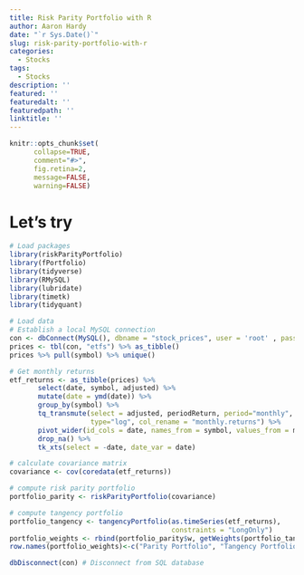 ```yaml
---
title: Risk Parity Portfolio with R
author: Aaron Hardy
date: "`r Sys.Date()`"
slug: risk-parity-portfolio-with-r
categories:
  - Stocks
tags:
  - Stocks
description: ''
featured: ''
featuredalt: ''
featuredpath: ''
linktitle: ''
---
```

```r
knitr::opts_chunk$set(
      collapse=TRUE,
      comment="#>",
      fig.retina=2,
      message=FALSE,
      warning=FALSE)
```

# Let's try

```r

# Load packages
library(riskParityPortfolio)
library(fPortfolio)
library(tidyverse)
library(RMySQL)
library(lubridate)
library(timetk)
library(tidyquant)

# Load data
# Establish a local MySQL connection
con <- dbConnect(MySQL(), dbname = "stock_prices", user = 'root' , password='paperback12')
prices <- tbl(con, "etfs") %>% as_tibble()
prices %>% pull(symbol) %>% unique()

# Get monthly returns
etf_returns <- as_tibble(prices) %>%
       select(date, symbol, adjusted) %>%
       mutate(date = ymd(date)) %>% 
       group_by(symbol) %>%
       tq_transmute(select = adjusted, periodReturn, period="monthly", 
                    type="log", col_rename = "monthly.returns") %>% 
       pivot_wider(id_cols = date, names_from = symbol, values_from = monthly.returns) %>%
       drop_na() %>%
       tk_xts(select = -date, date_var = date)

# calculate covariance matrix
covariance <- cov(coredata(etf_returns))

# compute risk parity portfolio
portfolio_parity <- riskParityPortfolio(covariance)

# compute tangency portfolio
portfolio_tangency <- tangencyPortfolio(as.timeSeries(etf_returns), 
                                        constraints = "LongOnly")
portfolio_weights <- rbind(portfolio_parity$w, getWeights(portfolio_tangency))
row.names(portfolio_weights)<-c("Parity Portfolio", "Tangency Portfolio")

dbDisconnect(con) # Disconnect from SQL database

```



